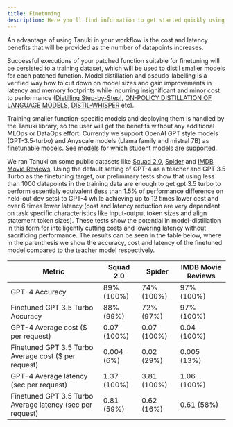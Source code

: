```yaml
---
title: Finetuning
description: Here you'll find information to get started quickly using Tanuki.
---
```



An advantage of using Tanuki in your workflow is the cost and latency benefits that will be provided as the number of datapoints increases. 

Successful executions of your patched function suitable for finetuning will be persisted to a training dataset, which will be used to distil smaller models for each patched function. Model distillation and pseudo-labelling is a verified way how to cut down on model sizes and gain improvements in latency and memory footprints while incurring insignificant and minor cost to performance ([Distilling Step-by-Step!](https://arxiv.org/pdf/2305.02301.pdf), [ON-POLICY DISTILLATION OF LANGUAGE MODELS](https://arxiv.org/pdf/2306.13649.pdf), [DISTIL-WHISPER](https://arxiv.org/pdf/2311.00430.pdf) etc).

Training smaller function-specific models and deploying them is handled by the Tanuki library, so the user will get the benefits without any additional MLOps or DataOps effort. Currently we support OpenAI GPT style models (GPT-3.5-turbo) and Anyscale models (Llama family and mistral 7B) as finetunable models. See [models](placeholder_url) for which student models are supported. 

We ran Tanuki on some public datasets like [Squad 2.0](https://rajpurkar.github.io/SQuAD-explorer/), [Spider](https://yale-lily.github.io/spider) and [IMDB Movie Reviews](https://huggingface.co/datasets/imdb). Using the default setting of GPT-4 as a teacher and GPT 3.5 Turbo as the finetuning target, our preliminary tests show that using less than 1000 datapoints in the training data are enough to get gpt 3.5 turbo to perform essentialy equivalent (less than 1.5% of performance difference on held-out dev sets) to GPT-4 while achieving up to 12 times lower cost and over 6 times lower latency (cost and latency reduction are very dependent on task specific characteristics like input-output token sizes and align statement token sizes).
These tests show the potential in model-distillation in this form for intelligently cutting costs and lowering latency without sacrificing performance. The results can be seen in the table below, where in the parenthesis we show the accuracy, cost and latency of the finetuned model compared to the teacher model respectively.

| Metric                                                   |  Squad 2.0   | Spider      | IMDB Movie Reviews|
| ---------------------------------------------------------| ------------ |-------------|------------------ |
|GPT-4 Accuracy                                            | 89% (100%)   | 74%  (100%) |97% (100%)         |
|Finetuned GPT 3.5 Turbo Accuracy                          | 88% (99%)    | 72%  (97%)  |97% (100%)         |
|GPT-4 Average cost ($ per request)                        | 0.07 (100%)  | 0.07 (100%) |0.04 (100%)        |
|Finetuned GPT 3.5 Turbo Average cost ($ per request)      | 0.004 (6%)   | 0.02 (29%)  |0.005 (13%)        |
|GPT-4 Average latency (sec per request)                   | 1.37  (100%) | 3.81 (100%) |1.06 (100%)        |
|Finetuned GPT 3.5 Turbo Average latency (sec per request) | 0.81  (59%)  | 0.62 (16%)  |0.61 (58%)         |